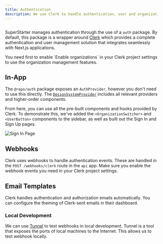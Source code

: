 ```yaml
---
title: Authentication
description: We use Clerk to handle authentication, user and organization management.
---
```


<Frame>
  <img src="/images/authentication.png" alt="" />
</Frame>

SuperStarter manages authentication through the use of a `auth` package. By default, this package is a wrapper around [Clerk](https://clerk.com/) which provides a complete authentication and user management solution that integrates seamlessly with Next.js applications.

<Tip>
You need first to enable `Enable organizations` in your Clerk project settings to use the organization management features.
</Tip>

## In-App

The `@repo/auth` package exposes an `AuthProvider`, however you don't need to use this directly. The [`DesignSystemProvider`](/packages/design-system/provider) includes all relevant providers and higher-order components.

From here, you can use all the pre-built components and hooks provided by Clerk. To demonstrate this, we've added the `<OrganizationSwitcher>` and `<UserButton>` components to the sidebar, as well as built out the Sign In and Sign Up pages.

<Frame>
  <img src="/images/sign-in.png" alt="Sign In Page" />
</Frame>

## Webhooks

Clerk uses webhooks to handle authentication events. These are handled in the `POST /webhooks/clerk` route in the `api` app. Make sure you enable the webhook events you need in your Clerk project settings.

## Email Templates

Clerk handles authentication and authorization emails automatically. You can configure the theming of Clerk-sent emails in their dashboard.

### Local Development

We can use [Tunnel](/packages/payments/overview#tunnel) to test webhooks in local development.
Tunnel is a tool that exposes the ports of local machines to the Internet. This allows us to test webhook locally.
